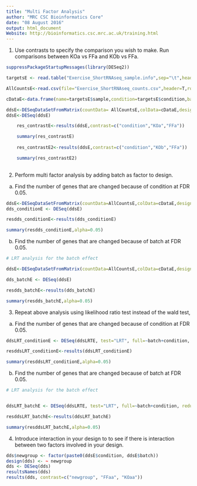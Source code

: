 ```yaml
---
title: "Multi Factor Analysis"
author: "MRC CSC Bioinformatics Core"
date: "08 August 2016"
output: html_document
Website: http://bioinformatics.csc.mrc.ac.uk/training.html
---
```


1. Use contrasts to specify the comparison you wish to make. Run comparisons between KOa vs FFa and KOb vs FFa. 

```r

suppressPackageStartupMessages(library(DESeq2))

targetsE <- read.table("Exercise_ShortRNAseq_sample.info",sep="\t",header=TRUE)

AllCountsE<-read.csv(file="Exercise_ShortRNAseq_counts.csv",header=T,row.names=1)

cDataE<-data.frame(name=targetsE$sample,condition=targetsE$condition,batch=targetsE$batch)

ddsE<-DESeqDataSetFromMatrix(countData= AllCountsE,colData=cDataE,design=~batch+condition)
ddsE<-DESeq(ddsE)

```


```r
 
    res_contrastE<-results(ddsE,contrast=c("condition","KOa","FFa")) 

    summary(res_contrastE)
    
    res_contrastE2<-results(ddsE,contrast=c("condition","KOb","FFa")) 

    summary(res_contrastE2)
      
```

2. Perform multi factor analysis by adding batch as factor to design.


a) Find the number of genes that are changed because of condition at FDR 0.05.

```r

ddsE<-DESeqDataSetFromMatrix(countData=AllCountsE,colData=cDataE,design=~batch+condition)
dds_conditionE <- DESeq(ddsE)

resdds_conditionE<-results(dds_conditionE)

summary(resdds_conditionE,alpha=0.05)

```

b) Find the number of genes that are changed because of batch at FDR 0.05.

```r

# LRT analysis for the batch effect

ddsE<-DESeqDataSetFromMatrix(countData=AllCountsE,colData=cDataE,design=~condition+batch)

dds_batchE <- DESeq(ddsE)

resdds_batchE<-results(dds_batchE)

summary(resdds_batchE,alpha=0.05)

```

3. Repeat above analysis using likelihood ratio test instead of the wald test,

a) Find the number of genes that are changed because of condition at FDR 0.05.




```r


ddsLRT_conditionE <- DESeq(ddsLRTE, test="LRT", full=~batch+condition, reduced=~batch)

resddsLRT_conditionE<-results(ddsLRT_conditionE)

summary(resddsLRT_conditionE,alpha=0.05)

```

b) Find the number of genes that are changed because of batch at FDR 0.05.

```r

# LRT analysis for the batch effect


ddsLRT_batchE <- DESeq(ddsLRTE, test="LRT", full=~batch+condition, reduced=~condition)

resddsLRT_batchE<-results(ddsLRT_batchE)

summary(resddsLRT_batchE,alpha=0.05)

```

4. Introduce interaction in your design to to see if there is interaction between two factors involved in your design.

```r

dds$newgroup <- factor(paste0(ddsE$condition, ddsE$batch))
design(dds) <- ~ newgroup
dds <- DESeq(dds)
resultsNames(dds)
results(dds, contrast=c("newgroup", "FFaa", "KOaa"))

```








